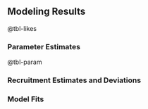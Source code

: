 ## Modeling Results

<!-- Statement about parsimony. -->

<!-- For each of the following subsections, please describe the results for the base model. -->

@tbl-likes

### Parameter Estimates

@tbl-param

### Recruitment Estimates and Deviations


### Model Fits

